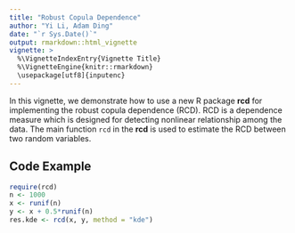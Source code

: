 ```yaml
---
title: "Robust Copula Dependence"
author: "Yi Li, Adam Ding"
date: "`r Sys.Date()`"
output: rmarkdown::html_vignette
vignette: >
  %\VignetteIndexEntry{Vignette Title}
  %\VignetteEngine{knitr::rmarkdown}
  \usepackage[utf8]{inputenc}
---
```


In this vignette, we demonstrate how to use a new R package **rcd** for implementing the robust copula
dependence (RCD). RCD is a dependence measure which
is designed for detecting nonlinear relationship among the data. The main function `rcd` in
the **rcd** is used to estimate the RCD between two random variables.

## Code Example

```r
require(rcd)
n <- 1000
x <- runif(n)
y <- x + 0.5*runif(n)
res.kde <- rcd(x, y, method = "kde")
```


